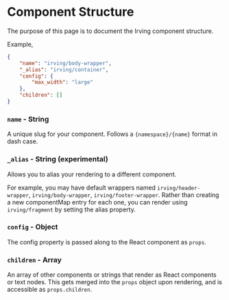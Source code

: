 <Meta title="Components/Components Structure" />

# Component Structure
The purpose of this page is to document the Irving component structure.

Example,
```json
{
	"name": "irving/body-wrapper",
	"_alias": "irving/container",
	"config": {
		"max_width": "large"
	},
	"children": []
}
```

### `name` - String
A unique slug for your component. Follows a `{namespace}/{name}` format in dash case.

### `_alias` - String (experimental)
Allows you to alias your rendering to a different component.

For example, you may have default wrappers named `irving/header-wrapper`, `irving/body-wrapper`, `irving/footer-wrapper`. Rather than creating a new componentMap entry for each one, you can render using `irving/fragment` by setting the alias property.

### `config` - Object
The config property is passed along to the React component as `props`.

### `children` - Array
An array of other components or strings that render as React components or text nodes. This gets merged into the `props` object upon rendering, and is accessible as `props.children`.
